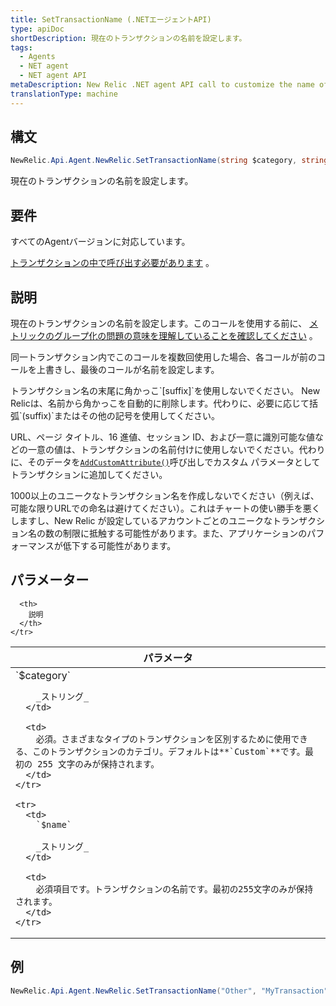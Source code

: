 ```yaml
---
title: SetTransactionName (.NETエージェントAPI)
type: apiDoc
shortDescription: 現在のトランザクションの名前を設定します。
tags:
  - Agents
  - NET agent
  - NET agent API
metaDescription: New Relic .NET agent API call to customize the name of a transaction.
translationType: machine
---
```


## 構文

```cs
NewRelic.Api.Agent.NewRelic.SetTransactionName(string $category, string $name)
```

現在のトランザクションの名前を設定します。

## 要件

すべてのAgentバージョンに対応しています。

[トランザクションの中で呼び出す必要があります](/docs/accounts-partnerships/education/getting-started-new-relic/glossary#transaction) 。

## 説明

現在のトランザクションの名前を設定します。このコールを使用する前に、 [メトリックのグループ化の問題の意味を理解していることを確認してください](/docs/agents/manage-apm-agents/troubleshooting/metric-grouping-issues) 。

同一トランザクション内でこのコールを複数回使用した場合、各コールが前のコールを上書きし、最後のコールが名前を設定します。

<Callout variant="important">
  トランザクション名の末尾に角かっこ`[suffix]`を使用しないでください。 New Relicは、名前から角かっこを自動的に削除します。代わりに、必要に応じて括弧`(suffix)`またはその他の記号を使用してください。
</Callout>

URL、ページ タイトル、16 進値、セッション ID、および一意に識別可能な値などの一意の値は、トランザクションの名前付けに使用しないでください。代わりに、そのデータを[`AddCustomAttribute()`](/docs/apm/agents/net-agent/net-agent-api/itransaction/#addcustomattribute)呼び出しでカスタム パラメータとしてトランザクションに追加してください。

<Callout variant="important">
  1000以上のユニークなトランザクション名を作成しないでください（例えば、可能な限りURLでの命名は避けてください）。これはチャートの使い勝手を悪くしますし、New Relic が設定しているアカウントごとのユニークなトランザクション名の数の制限に抵触する可能性があります。また、アプリケーションのパフォーマンスが低下する可能性があります。
</Callout>

## パラメーター

<table>
  <thead>
    <tr>
      <th width="25%">
        パラメータ
      </th>

      <th>
        説明
      </th>
    </tr>
  </thead>

  <tbody>
    <tr>
      <td>
        `$category`

        _ストリング_
      </td>

      <td>
        必須。さまざまなタイプのトランザクションを区別するために使用できる、このトランザクションのカテゴリ。デフォルトは**`Custom`**です。最初の 255 文字のみが保持されます。
      </td>
    </tr>

    <tr>
      <td>
        `$name`

        _ストリング_
      </td>

      <td>
        必須項目です。トランザクションの名前です。最初の255文字のみが保持されます。
      </td>
    </tr>
  </tbody>
</table>

## 例

```cs
NewRelic.Api.Agent.NewRelic.SetTransactionName("Other", "MyTransaction");
```